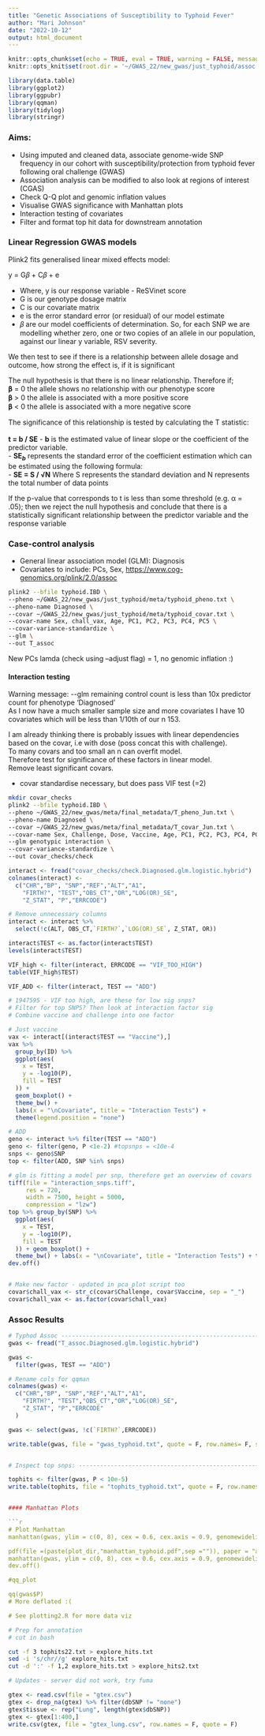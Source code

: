```yaml
---
title: "Genetic Associations of Susceptibility to Typhoid Fever"
author: "Mari Johnson"
date: "2022-10-12"
output: html_document
---
```


```r

knitr::opts_chunk$set(echo = TRUE, eval = TRUE, warning = FALSE, message = FALSE)
knitr::opts_knit$set(root.dir = '~/GWAS_22/new_gwas/just_typhoid/assoc')

library(data.table)
library(ggplot2)
library(ggpubr)
library(qqman)
library(tidylog)
library(stringr)

```

### Aims:

-   Using imputed and cleaned data, associate genome-wide SNP frequency in our cohort with susceptibility/protection from typhoid fever following oral challenge (GWAS)
-   Association analysis can be modified to also look at regions of interest (CGAS)
-   Check Q-Q plot and genomic inflation values
-   Visualise GWAS significance with Manhattan plots
-   Interaction testing of covariates
-   Filter and format top hit data for downstream annotation

### Linear Regression GWAS models

Plink2 fits generalised linear mixed effects model:

y = G𝛽 + C𝛽 + e

-   Where, y is our response variable - ReSVinet score
-   G is our genotype dosage matrix
-   C is our covariate matrix
-   e is the error standard error (or residual) of our model estimate
-   𝛽 are our model coefficients of determination. So, for each SNP we are modelling whether zero, one or two copies of an allele in our population, against our linear y variable, RSV severity.

We then test to see if there is a relationship between allele dosage and outcome, how strong the effect is, if it is significant

The null hypothesis is that there is no linear relationship. Therefore if;\
𝛃 = 0 the allele shows no relationship with our phenotype score\
𝛃 \> 0 the allele is associated with a more positive score\
𝛃 \< 0 the allele is associated with a more negative score

The significance of this relationship is tested by calculating the T statistic:\
\
**t = b / SE** - **b** is the estimated value of linear slope or the coefficient of the predictor variable.\
 - **SE~*b*~** represents the standard error of the coefficient estimation which can be estimated using the following formula: \
- **SE = S / √N** Where S represents the standard deviation and N represents the total number of data points

If the p-value that corresponds to t is less than some threshold (e.g. α = .05); then we reject the null hypothesis and conclude that there is a statistically significant relationship between the predictor variable and the response variable

### Case-control analysis

-   General linear association model (GLM): Diagnosis
-   Covariates to include: PCs, Sex, <https://www.cog-genomics.org/plink/2.0/assoc>

```bash
plink2 --bfile typhoid.IBD \
--pheno ~/GWAS_22/new_gwas/just_typhoid/meta/typhoid_pheno.txt \
--pheno-name Diagnosed \
--covar ~/GWAS_22/new_gwas/just_typhoid/meta/typhoid_covar.txt \
--covar-name Sex, chall_vax, Age, PC1, PC2, PC3, PC4, PC5 \
--covar-variance-standardize \
--glm \
--out T_assoc
```

New PCs lamda (check using --adjust flag) = 1, no genomic inflation :) 

#### Interaction testing

Warning message: \--glm remaining control count is less than 10x predictor count for phenotype 'Diagnosed'\
As I now have a much smaller sample size and more covariates I have 10 covariates which will be less than 1/10th of our n 153.

I am already thinking there is probably issues with linear dependencies based on the covar, i.e with dose (poss concat this with challenge).\
To many covars and too small an n can overfit model.\
Therefore test for significance of these factors in linear model.\
Remove least significant covars.

-   covar standardise necessary, but does pass VIF test (=2)

```bash
mkdir covar_checks 
plink2 --bfile typhoid.IBD \
--pheno ~/GWAS_22/new_gwas/meta/final_metadata/T_pheno_Jun.txt \
--pheno-name Diagnosed \
--covar ~/GWAS_22/new_gwas/meta/final_metadata/T_covar_Jun.txt \
--covar-name Sex, Challenge, Dose, Vaccine, Age, PC1, PC2, PC3, PC4, PC5 \
--glm genotypic interaction \
--covar-variance-standardize \
--out covar_checks/check

```


```r

interact <- fread("covar_checks/check.Diagnosed.glm.logistic.hybrid")
colnames(interact) <-
  c("CHR","BP", "SNP","REF","ALT","A1",
    "FIRTH?", "TEST","OBS_CT","OR","LOG(OR)_SE",
    "Z_STAT", "P","ERRCODE")

# Remove unnecessary columns
interact <- interact %>% 
  select(!c(ALT, OBS_CT,`FIRTH?`,`LOG(OR)_SE`, Z_STAT, OR)) 

interact$TEST <- as.factor(interact$TEST)
levels(interact$TEST)

VIF_high <- filter(interact, ERRCODE == "VIF_TOO_HIGH")
table(VIF_high$TEST)

VIF_ADD <- filter(interact, TEST == "ADD")

# 1947595 - VIF too high, are these for low sig snps?
# Filter for top SNPS? Then look at interaction factor sig
# Combine vaccine and challenge into one factor

# Just vaccine 
vax <- interact[(interact$TEST == "Vaccine"),]
vax %>%
  group_by(ID) %>%
  ggplot(aes(
    x = TEST,
    y = -log10(P),
    fill = TEST
  )) +
  geom_boxplot() +
  theme_bw() +
  labs(x = "\nCovariate", title = "Interaction Tests") +
  theme(legend.position = "none")

# ADD
geno <- interact %>% filter(TEST == "ADD")
geno <- filter(geno, P <1e-2) #topsnps = <10e-4
snps <- geno$SNP
top <- filter(ADD, SNP %in% snps)

# glm is fitting a model per snp, therefore get an overview of covars
tiff(file = "interaction_snps.tiff",
     res = 720,
     width = 7500, height = 5000,
     compression = "lzw")
top %>% group_by(SNP) %>%
  ggplot(aes(
    x = TEST,
    y = -log10(P),
    fill = TEST
  )) + geom_boxplot() +
  theme_bw() + labs(x = "\nCovariate", title = "Interaction Tests") + theme(legend.position = "none")
dev.off()


# Make new factor - updated in pca_plot script too
covar$chall_vax <- str_c(covar$Challenge, covar$Vaccine, sep = "_")
covar$chall_vax <- as.factor(covar$chall_vax)
```



### Assoc Results

```r


# Typhod Assoc -----------------------------------------------------------------
gwas <- fread("T_assoc.Diagnosed.glm.logistic.hybrid")

gwas <-
  filter(gwas, TEST == "ADD") 

# Rename cols for qqman
colnames(gwas) <-
  c("CHR","BP", "SNP","REF","ALT","A1",
    "FIRTH?", "TEST","OBS_CT","OR","LOG(OR)_SE",
    "Z_STAT", "P","ERRCODE"
  )

gwas <- select(gwas, !c(`FIRTH?`,ERRCODE)) 

write.table(gwas, file = "gwas_typhoid.txt", quote = F, row.names= F, sep = "\t")


# Inspect top snps: ------------------------------------------------------------

tophits <- filter(gwas, P < 10e-5) 
write.table(tophits, file = "tophits_typhoid.txt", quote = F, row.names= F, sep = "\t")


#### Manhattan Plots

```r
# Plot Manhattan
manhattan(gwas, ylim = c(0, 8), cex = 0.6, cex.axis = 0.9, genomewideline = F, col = c("mediumseagreen", "darkolivegreen4"))

pdf(file =(paste(plot_dir,"manhattan_typhoid.pdf",sep ="")), paper = "a4r")
manhattan(gwas, ylim = c(0, 8), cex = 0.6, cex.axis = 0.9, genomewideline = F, col = c("mediumseagreen", "darkolivegreen4"))
dev.off()

#qq_plot

qq(gwas$P)
# More deflated :(

# See plotting2.R for more data viz
```


```bash
# Prep for annotation
# cut in bash

cut -f 3 tophits22.txt > explore_hits.txt
sed -i 's/chr//g' explore_hits.txt
cut -d ':' -f 1,2 explore_hits.txt > explore_hits2.txt

# Updates - server did not work, try fuma
```

```r

gtex <- read.csv(file = "gtex.csv")
gtex <- drop_na(gtex) %>% filter(dbSNP != "none")
gtex$tissue <- rep("Lung", length(gtex$dbSNP))
gtex <- gtex[1:400,]
write.csv(gtex, file = "gtex_lung.csv", row.names = F, quote = F)

```
